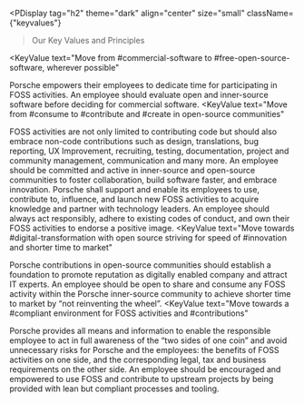 <PDisplay
  tag="h2"
  theme="dark"
  align="center"
  size="small"
  className={"keyvalues"}
>Our Key Values and Principles</PDisplay>

<KeyValue
  text="Move from #commercial-software to #free-open-source-software, wherever possible"
>
  <Principle hashtag="FOSS Motivation">Porsche empowers their employees to dedicate time for participating in FOSS activities.</Principle>
  <Principle hashtag="FOSS First">An employee should evaluate open and inner-source software before deciding for commercial software.</Principle>
</KeyValue>
<KeyValue
  text="Move from #consume to #contribute and #create in open-source communities"
>
  <Principle hashtag="FOSS Contributions">FOSS activities are not only limited to contributing code but should also embrace non-code contributions such as design, translations, bug reporting, UX Improvement, recruiting, testing, documentation, project and community management, communication and many more.</Principle>
  <Principle hashtag="FOSS Collaboration">An employee should be committed and active in inner-source and open-source communities to foster collaboration, build software faster, and embrace innovation.</Principle>
</KeyValue>
<KeyValue text="Move from #know-it-all to #learn-it-all">
  <Principle hashtag="FOSS Community">Porsche shall support and enable its employees to use, contribute to, influence, and launch new FOSS activities to acquire knowledge and partner with technology leaders.</Principle>
  <Principle hashtag="FOSS Ethics">An employee should always act responsibly, adhere to existing codes of conduct, and own their FOSS activities to endorse a positive image.</Principle>
</KeyValue>
<KeyValue
  text="Move towards #digital-transformation with open source striving for speed of #innovation and shorter time to market"
>
  <Principle hashtag="FOSS Visibility">Porsche contributions in open-source communities should establish a foundation to promote reputation as digitally enabled company and attract IT experts.</Principle>
  <Principle hashtag="FOSS Reusability">An employee should be open to share and consume any FOSS activity within the Porsche inner-source community to achieve shorter time to market by “not reinventing the wheel”.</Principle>
</KeyValue>
<KeyValue
  text="Move towards a #compliant environment for FOSS activities and #contributions"
>
  <Principle hashtag="FOSS Integrity">Porsche provides all means and information to enable the responsible employee to act in full awareness of the “two sides of one coin” and avoid unnecessary risks for Porsche and the employees: the benefits of FOSS activities on one side, and the corresponding legal, tax and business requirements on the other side.</Principle>
  <Principle hashtag="FOSS Compliance">An employee should be encouraged and empowered to use FOSS and contribute to upstream projects by being provided with lean but compliant processes and tooling.</Principle>
</KeyValue>
